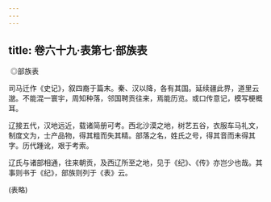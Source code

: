 ```yaml
---
---
---
```

title: 卷六十九·表第七·部族表
---

 ◎部族表

司马迁作《史记》，叙四裔于篇末。秦、汉以降，各有其国。延续疆此界，道里云邈。不能混一寰宇，周知种落，邻国聘贡往来，焉能历览。或口传意记，模写梗概耳。

辽接五代，汉地远近，载诸简册可考。西北沙漠之地，树艺五谷，衣服车马礼文，制度文为，士产品物，得其粗而失其精。部落之名，姓氏之号，得其音而未得其字。历代踵讹，艰于考索。

辽氏与诸部相通，往来朝贡，及西辽所至之地，见于《纪》、《传》亦岂少也哉。其事则书于《纪》，部族则列于《表》云。

(表略)

